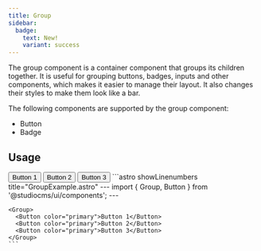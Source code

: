```yaml
---
title: Group
sidebar:
  badge:
    text: New!
    variant: success
---
```



The group component is a container component that groups its children together. 
It is useful for grouping buttons, badges, inputs and other components, which
makes it easier to manage their layout. It also changes their styles to make them
look like a bar.

The following components are supported by the group component:

- Button
- Badge

## Usage

<Tabs>
  <TabItem label="Preview">
    <PreviewCard>
      <Group>
        <Button color="primary">Button 1</Button>
        <Button color="primary">Button 2</Button>
        <Button color="primary">Button 3</Button>
      </Group>
    </PreviewCard>
  </TabItem>
  <TabItem label="Code">
    ```astro showLinenumbers title="GroupExample.astro"
    ---
    import { Group, Button } from '@studiocms/ui/components';
    ---

    <Group>
      <Button color="primary">Button 1</Button>
      <Button color="primary">Button 2</Button>
      <Button color="primary">Button 3</Button>
    </Group>
    ```
  </TabItem>
</Tabs>
